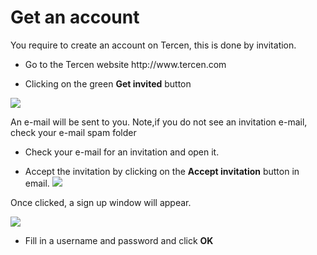 # Get an account
You require to create an account on Tercen, this is done by invitation.

* Go to the Tercen website http://www.tercen.com 

* Clicking on the green **Get invited** button  

![](images/tercen_home.png)

An e-mail will be sent to you. Note,if you do not see an invitation e-mail, check your e-mail spam folder

* Check your e-mail for an invitation and open it. 

* Accept the invitation by clicking on the **Accept invitation** button in email.
![](images/accept_invitation.png)

Once clicked,  a sign up window will appear. 

![](images/sign_in_first.png)

* Fill in a username and password and click **OK**
